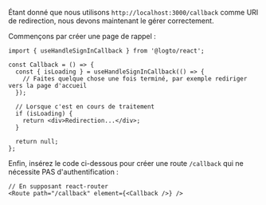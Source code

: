 Étant donné que nous utilisons `http://localhost:3000/callback` comme URI de redirection, nous devons maintenant le gérer correctement.

Commençons par créer une page de rappel :

```tsx title="pages/Callback/index.tsx"
import { useHandleSignInCallback } from '@logto/react';

const Callback = () => {
  const { isLoading } = useHandleSignInCallback(() => {
    // Faites quelque chose une fois terminé, par exemple rediriger vers la page d'accueil
  });

  // Lorsque c'est en cours de traitement
  if (isLoading) {
    return <div>Redirection...</div>;
  }

  return null;
};
```

Enfin, insérez le code ci-dessous pour créer une route `/callback` qui ne nécessite PAS d'authentification :

```tsx title="App.tsx"
// En supposant react-router
<Route path="/callback" element={<Callback />} />
```
